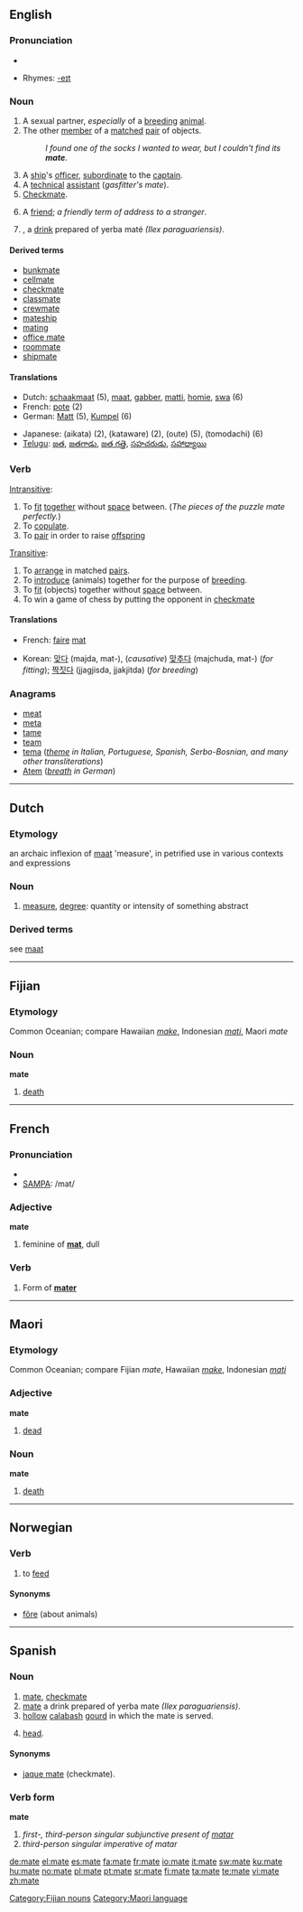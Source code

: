 {{see|maté|máte|Máté|māte}}
==English==

===Pronunciation===
*{{audio|en-us-mate.ogg|Audio (US)}}

*Rhymes: [[Rhymes:English:-eɪt|-eɪt]]

===Noun===
{{en-noun}}

# A sexual partner, ''especially'' of a [[breed]]ing [[animal]].
# The other [[member]] of a [[match]]ed [[pair]] of objects.
#:''I found one of the socks I wanted to wear, but I couldn't find its '''mate'''.''
# A [[ship]]'s [[officer]], [[subordinate]] to the [[captain]].
# A [[technical]] [[assistant]] (''gasfitter's mate'').
# [[checkmate|Checkmate]].
# {{context|colloquial|UK|Australian}} A [[friend]]; ''a friendly term of address to a stranger''.
# {{nonstandard}} {{alternative spelling of|maté}}, a [[drink]] prepared of yerba maté ''(Ilex paraguariensis)''.

====Derived terms====
*[[bunkmate]]
*[[cellmate]]
*[[checkmate]]
*[[classmate]]
*[[crewmate]]
*[[mateship]]
*[[mating]]
*[[office mate]]
*[[roommate]]
*[[shipmate]]

====Translations====
{{top}}
*Dutch: [[schaakmaat]] (5), [[maat]], [[gabber]], [[matti]], [[homie]], [[swa]] (6)
*French: [[pote]] (2)
*German: [[Matt]] (5), [[Kumpel]] (6)
{{mid}}
* Japanese: {{t+|ja|相方|sc=Jpan}} (aikata) (2), {{t+|ja|片割れ|sc=Jpan}} (kataware) (2),{{t-|ja|王手|sc=Jpan}} (oute) (5), {{t+|ja|友達|sc=Jpan}} (tomodachi) (6) 
*[[Telugu]]: [[జత]], [[జతగాడు]], [[జత గత్తె]], [[సహచరుడు]], [[సహాధ్యాయి]]
{{bottom}}

===Verb===
{{en-verb|mates|mating|mated}}

[[Intransitive]]:

# To [[fit]] [[together]] without [[space]] between.  (''The pieces of the puzzle mate perfectly.'')
# To [[copulate]].
# To [[pair]] in order to raise [[offspring]]

[[transitive|Transitive]]:
# To [[arrange]] in matched [[pair]]s.
# To [[introduce]] (animals) together for the purpose of [[breeding]].
# To [[fit]] (objects) together without [[space]] between.
# To win a game of chess by putting the opponent in [[checkmate]]

====Translations====
{{top}}
*French: [[faire]] [[mat]]
{{mid}}
*Korean: [[맞다]] (majda, mat-), (''causative'') [[맞추다]] (majchuda, mat-) (''for fitting''); [[짝짓다]] (jjagjisda, jjakjitda) (''for breeding'')
{{bottom}}

===Anagrams===
*[[meat]]
*[[meta]]
*[[tame]]
*[[team]]
*[[tema]] (''[[theme]] in Italian, Portuguese, Spanish, Serbo-Bosnian, and many other transliterations'')
*[[Atem]] (''[[breath]] in German'')

----

==Dutch==

===Etymology===
an archaic inflexion of [[maat]] 'measure', in petrified use in various contexts and expressions

===Noun===
{{nl-noun|mates|maatje}}

# [[measure]], [[degree]]: quantity or intensity of something abstract

===Derived terms===
see [[maat]]

----

==Fijian==

===Etymology===
Common Oceanian; compare Hawaiian ''[[make]]'', Indonesian ''[[mati]]'', Maori ''mate''

===Noun===
'''mate'''

# [[death]]

[[Category:Fijian nouns]]

----

==French==

===Pronunciation===
*{{IPA|/mat/}}
*[[w:SAMPA|SAMPA]]: /mat/

===Adjective===
'''mate'''

# feminine of '''[[mat]]''', dull

===Verb===
{{infl|fr|verb form}}

# Form of '''[[mater#French|mater]]'''
----

==Maori==

===Etymology===
Common Oceanian; compare Fijian ''mate'', Hawaiian ''[[make]]'', Indonesian ''[[mati]]''

===Adjective===
'''mate'''

# [[dead]]

===Noun===
'''mate'''

# [[death]]

[[Category:Maori language]]

----

==Norwegian==

===Verb===
{{no-verb-1|mat}}

# to [[feed]]

====Synonyms====
*[[fôre]] (about animals)

----

==Spanish==

===Noun===
{{es-noun-m}}

# [[#English|mate]], [[checkmate]] {{chess|lang=es}}
# [[#English|mate]] a drink prepared of yerba mate ''(Ilex paraguariensis)''.
# [[hollow]] [[calabash]] [[gourd]] in which the mate is served.
# {{context|lang=es|colloquial|Chile|Paraguay|Uruguay}} [[head]].

====Synonyms====
*[[jaque mate]] (checkmate).

{{wikipedia|Mate (beverage)}}

===Verb form===
'''mate'''

# ''first-, third-person singular subjunctive present of [[matar]]''
# ''third-person singular imperative of matar''

[[de:mate]]
[[el:mate]]
[[es:mate]]
[[fa:mate]]
[[fr:mate]]
[[io:mate]]
[[it:mate]]
[[sw:mate]]
[[ku:mate]]
[[hu:mate]]
[[no:mate]]
[[pl:mate]]
[[pt:mate]]
[[sr:mate]]
[[fi:mate]]
[[ta:mate]]
[[te:mate]]
[[vi:mate]]
[[zh:mate]]